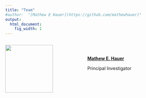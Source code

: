 ```yaml
---
title: "Team"
#author:  "[Mathew E Hauer](https://github.com/mathewhauer)"
output:
  html_document:
    fig_width: 1
---
```


<!---From http://stackoverflow.com/questions/31753897/2-column-section-in-r-markdown:
Put in your css file or directly in rmarkdown--->
<style>
  .col2 {
    columns: 2 200px;         /* number of columns and width in pixels*/
    -webkit-columns: 2 200px; /* chrome, safari */
    -moz-columns: 2 200px;    /* firefox */
  }
</style>

<div class="col2">
[![](images/headshot.png){width=150px}](Team/mathew-hauer.html)

<br>
<br>



[**Mathew E. Hauer**](mathew-hauer.html)

Principal Investigator
</div>

